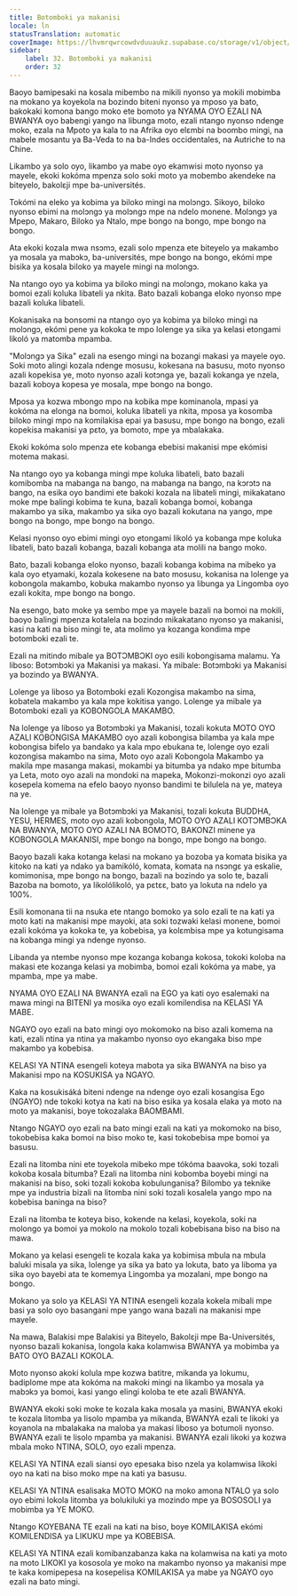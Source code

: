 ```yaml
---
title: Botomboki ya makanisi
locale: ln
statusTranslation: automatic
coverImage: https://lhvmrqwrcowdvduuaukz.supabase.co/storage/v1/object/public/strapi-uploads/small_cover-educacion-fundamental.webp-2d51a7828a2b1309555be27f7e2a61a0.webp
sidebar:
    label: 32. Botomboki ya makanisi
    order: 32
---
```

Baoyo bamipesaki na kosala mibembo na mikili nyonso ya mokili mobimba na mokano ya koyekola na bozindo biteni nyonso ya mposo ya bato, bakokaki komona bango moko ete bomoto ya NYAMA OYO EZALI NA BWANYA oyo babengi yango na libunga moto, ezali ntango nyonso ndenge moko, ezala na Mpoto ya kala to na Afrika oyo elɛmbi na boombo mingi, na mabele mosantu ya Ba-Veda to na ba-Indes occidentales, na Autriche to na Chine.

Likambo ya solo oyo, likambo ya mabe oyo ekamwisi moto nyonso ya mayele, ekoki kokóma mpenza solo soki moto ya mobembo akendeke na biteyelo, bakolɛji mpe ba-universités.

Tokómi na eleko ya kobima ya biloko mingi na molɔngɔ. Sikoyo, biloko nyonso ebimi na molɔngɔ ya molɔngɔ mpe na ndelo monene. Molɔngɔ ya Mpepo, Makaro, Biloko ya Ntalo, mpe bongo na bongo, mpe bongo na bongo.

Ata ekoki kozala mwa nsɔmɔ, ezali solo mpenza ete biteyelo ya makambo ya mosala ya mabɔkɔ, ba-universités, mpe bongo na bongo, ekómi mpe bisika ya kosala biloko ya mayele mingi na molɔngɔ.

Na ntango oyo ya kobima ya biloko mingi na molɔngɔ, mokano kaka ya bomoi ezali koluka libateli ya nkita. Bato bazali kobanga eloko nyonso mpe bazali koluka libateli.

Kokanisaka na bonsomi na ntango oyo ya kobima ya biloko mingi na molɔngɔ, ekómi pene ya kokoka te mpo lolenge ya sika ya kelasi etongami likoló ya matomba mpamba.

"Molɔngɔ ya Sika" ezali na esengo mingi na bozangi makasi ya mayele oyo. Soki moto alingi kozala ndenge mosusu, kokesana na basusu, moto nyonso azali kopekisa ye, moto nyonso azali kotɔnga ye, bazali kokanga ye nzela, bazali koboya kopesa ye mosala, mpe bongo na bongo.

Mposa ya kozwa mbongo mpo na kobika mpe kominanola, mpasi ya kokóma na elonga na bomoi, koluka libateli ya nkita, mposa ya kosomba biloko mingi mpo na komilakisa epai ya basusu, mpe bongo na bongo, ezali kopekisa makanisi ya pɛto, ya bomoto, mpe ya mbalakaka.

Ekoki kokóma solo mpenza ete kobanga ebebisi makanisi mpe ekómisi motema makasi.

Na ntango oyo ya kobanga mingi mpe koluka libateli, bato bazali komibomba na mabanga na bango, na mabanga na bango, na kɔrɔtɔ na bango, na esika oyo bandimi ete bakoki kozala na libateli mingi, mikakatano moke mpe balingi kobima te kuna, bazali kobanga bomoi, kobanga makambo ya sika, makambo ya sika oyo bazali kokutana na yango, mpe bongo na bongo, mpe bongo na bongo.

Kelasi nyonso oyo ebimi mingi oyo etongami likoló ya kobanga mpe koluka libateli, bato bazali kobanga, bazali kobanga ata molili na bango moko.

Bato, bazali kobanga eloko nyonso, bazali kobanga kobima na mibeko ya kala oyo etyamaki, kozala kokesene na bato mosusu, kokanisa na lolenge ya kobongola makambo, kobuka makambo nyonso ya libunga ya Lingomba oyo ezali kokita, mpe bongo na bongo.

Na esengo, bato moke ya sembo mpe ya mayele bazali na bomoi na mokili, baoyo balingi mpenza kotalela na bozindo mikakatano nyonso ya makanisi, kasi na kati na biso mingi te, ata molimo ya kozanga kondima mpe botomboki ezali te.

Ezali na mitindo mibale ya BOTƆMBƆKI oyo esili kobongisama malamu. Ya liboso: Botɔmbɔki ya Makanisi ya makasi. Ya mibale: Botɔmbɔki ya Makanisi ya bozindo ya BWANYA.

Lolenge ya liboso ya Botomboki ezali Kozongisa makambo na sima, kobatela makambo ya kala mpe kokitisa yango. Lolenge ya mibale ya Botomboki ezali ya KOBONGOLA MAKAMBO.

Na lolenge ya liboso ya Botɔmbɔki ya Makanisi, tozali kokuta MOTO OYO AZALI KOBONGISA MAKAMBO oyo azali kobongisa bilamba ya kala mpe kobongisa bifelo ya bandako ya kala mpo ebukana te, lolenge oyo ezali kozongisa makambo na sima, Moto oyo azali Kobongola Makambo ya makila mpe masanga makasi, mokambi ya bitumba ya ndako mpe bitumba ya Leta, moto oyo azali na mondoki na mapeka, Mokonzi-mokonzi oyo azali kosepela komema na efelo baoyo nyonso bandimi te bilulela na ye, mateya na ye.

Na lolenge ya mibale ya Botɔmbɔki ya Makanisi, tozali kokuta BUDDHA, YESU, HERMES, moto oyo azali kobongola, MOTO OYO AZALI KOTƆMBƆKA NA BWANYA, MOTO OYO AZALI NA BOMOTO, BAKONZI minene ya KOBONGOLA MAKANISI, mpe bongo na bongo, mpe bongo na bongo.

Baoyo bazali kaka kotanga kelasi na mokano ya bozoba ya komata bisika ya kitoko na kati ya ndako ya bamikóló, komata, komata na nsɔngɛ ya eskalie, komimonisa, mpe bongo na bongo, bazali na bozindo ya solo te, bazali Bazoba na bomoto, ya likolólikoló, ya pɛtɛɛ, bato ya lokuta na ndelo ya 100%.

Esili komonana tii na nsuka ete ntango bomoko ya solo ezali te na kati ya moto kati na makanisi mpe mayoki, ata soki tozwaki kelasi monene, bomoi ezali kokóma ya kokoka te, ya kobebisa, ya kolɛmbisa mpe ya kotungisama na kobanga mingi ya ndenge nyonso.

Libanda ya ntembe nyonso mpe kozanga kobanga kokosa, tokoki koloba na makasi ete kozanga kelasi ya mobimba, bomoi ezali kokóma ya mabe, ya mpamba, mpe ya mabe.

NYAMA OYO EZALI NA BWANYA ezali na EGO ya kati oyo esalemaki na mawa mingi na BITENI ya mosika oyo ezali komilendisa na KELASI YA MABE.

NGAYO oyo ezali na bato mingi oyo mokomoko na biso azali komema na kati, ezali ntina ya ntina ya makambo nyonso oyo ekangaka biso mpe makambo ya kobebisa.

KELASI YA NTINA esengeli koteya mabota ya sika BWANYA na biso ya Makanisi mpo na KOSUKISA ya NGAYO.

Kaka na kosukisáká biteni ndenge na ndenge oyo ezali kosangisa Ego (NGAYO) nde tokoki kotya na kati na biso esika ya kosala elaka ya moto na moto ya makanisi, boye tokozalaka BAOMBAMI.

Ntango NGAYO oyo ezali na bato mingi ezali na kati ya mokomoko na biso, tokobebisa kaka bomoi na biso moko te, kasi tokobebisa mpe bomoi ya basusu.

Ezali na litomba nini ete toyekola mibeko mpe tókóma baavoka, soki tozali kokoba kosala bitumba? Ezali na litomba nini kobomba boyebi mingi na makanisi na biso, soki tozali kokoba kobulunganisa? Bilombo ya teknike mpe ya industria bizali na litomba nini soki tozali kosalela yango mpo na kobebisa baninga na biso?

Ezali na litomba te koteya biso, kokende na kelasi, koyekola, soki na molongo ya bomoi ya mokolo na mokolo tozali kobebisana biso na biso na mawa.

Mokano ya kelasi esengeli te kozala kaka ya kobimisa mbula na mbula baluki misala ya sika, lolenge ya sika ya bato ya lokuta, bato ya liboma ya sika oyo bayebi ata te komemya Lingomba ya mozalani, mpe bongo na bongo.

Mokano ya solo ya KELASI YA NTINA esengeli kozala kokela mibali mpe basi ya solo oyo basangani mpe yango wana bazali na makanisi mpe mayele.

Na mawa, Balakisi mpe Balakisi ya Biteyelo, Bakolɛji mpe Ba-Universités, nyonso bazali kokanisa, longola kaka kolamwisa BWANYA ya mobimba ya BATO OYO BAZALI KOKOLA.

Moto nyonso akoki kolula mpe kozwa batitre, mikanda ya lokumu, badiplome mpe ata kokóma na makoki mingi na likambo ya mosala ya mabɔkɔ ya bomoi, kasi yango elingi koloba te ete azali BWANYA.

BWANYA ekoki soki moke te kozala kaka mosala ya masini, BWANYA ekoki te kozala litomba ya lisolo mpamba ya mikanda, BWANYA ezali te likoki ya koyanola na mbalakaka na maloba ya makasi liboso ya botumoli nyonso. BWANYA ezali te lisolo mpamba ya makanisi. BWANYA ezali likoki ya kozwa mbala moko NTINA, SOLO, oyo ezali mpenza.

KELASI YA NTINA ezali siansi oyo epesaka biso nzela ya kolamwisa likoki oyo na kati na biso moko mpe na kati ya basusu.

KELASI YA NTINA esalisaka MOTO MOKO na moko amona NTALO ya solo oyo ebimi lokola litomba ya bolukiluki ya mozindo mpe ya BOSOSOLI ya mobimba ya YE MOKO.

Ntango KOYEBANA TE ezali na kati na biso, boye KOMILAKISA ekómi KOMILENDISA ya LIKUKU mpe ya KOBEBISA.

KELASI YA NTINA ezali komibanzabanza kaka na kolamwisa na kati ya moto na moto LIKOKI ya kososola ye moko na makambo nyonso ya makanisi mpe te kaka komipepesa na kosepelisa KOMILAKISA ya mabe ya NGAYO oyo ezali na bato mingi.

